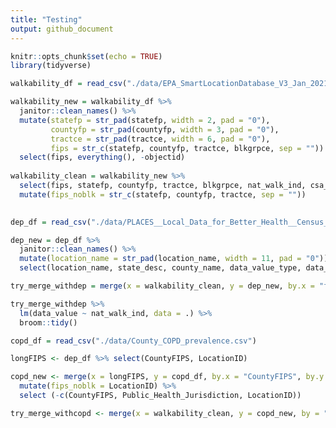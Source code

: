 ```yaml
---
title: "Testing"
output: github_document
---
```


```r
knitr::opts_chunk$set(echo = TRUE)
library(tidyverse)

```

```r
walkability_df = read_csv("./data/EPA_SmartLocationDatabase_V3_Jan_2021_Final.csv")

walkability_new = walkability_df %>% 
  janitor::clean_names() %>% 
  mutate(statefp = str_pad(statefp, width = 2, pad = "0"),
         countyfp = str_pad(countyfp, width = 3, pad = "0"),
         tractce = str_pad(tractce, width = 6, pad = "0"),
         fips = str_c(statefp, countyfp, tractce, blkgrpce, sep = "")) %>% 
  select(fips, everything(), -objectid)
  
walkability_clean = walkability_new %>% 
  select(fips, statefp, countyfp, tractce, blkgrpce, nat_walk_ind, csa_name) %>% 
  mutate(fips_noblk = str_c(statefp, countyfp, tractce, sep = ""))
  
```

```r
dep_df = read_csv("./data/PLACES__Local_Data_for_Better_Health__Census_Tract_Data_2021_release.csv")

dep_new = dep_df %>% 
  janitor::clean_names() %>% 
  mutate(location_name = str_pad(location_name, width = 11, pad = "0")) %>%
  select(location_name, state_desc, county_name, data_value_type, data_value)
```

```r
try_merge_withdep = merge(x = walkability_clean, y = dep_new, by.x = "fips_noblk", by.y = "location_name")

try_merge_withdep %>% 
  lm(data_value ~ nat_walk_ind, data = .) %>% 
  broom::tidy()
```

```r

copd_df = read_csv("./data/County_COPD_prevalence.csv")

longFIPS <- dep_df %>% select(CountyFIPS, LocationID)

copd_new <- merge(x = longFIPS, y = copd_df, by.x = "CountyFIPS", by.y = "LocationID") %>% 
  mutate(fips_noblk = LocationID) %>% 
  select (-c(CountyFIPS, Public_Health_Jurisdiction, LocationID))

try_merge_withcopd <- merge(x = walkability_clean, y = copd_new, by = "fips_noblk", all.x=TRUE, all.y=TRUE)

```

